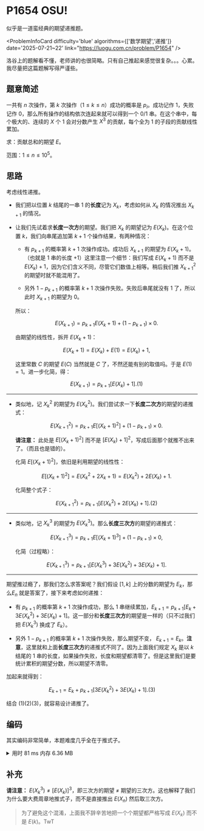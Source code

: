# P1654 OSU!

似乎是一道蛮经典的期望递推题。


<ProblemInfoCard
  difficulty='blue'
  algorithms={['数学期望','递推']}
  date='2025-07-21~22'
  link="https://luogu.com.cn/problem/P1654"
/>

洛谷上的题解看不懂，老师讲的也很简略。只有自己推起来感觉很复杂。。。心累。我尽量把这篇题解写得严谨些。

## 题意简述

一共有 $n$ 次操作，第 $k$ 次操作（$1\le k\le n$）成功的概率是 $p_i$。成功记作 $1$，失败记作 $0$，那么所有操作的结构依次连起来就可以得到一个 $0/1$ 串。在这个串中，每个极大的、连续的 $X$ 个 $1$ 会对分数产生 $X^3$ 的贡献，每个全为 $1$ 的子段的贡献线性累加。

求：贡献总和的期望 $E$。

范围：$1\le n\le10^5$。

## 思路

考虑线性递推。

- 我们把以位置 $k$ 结尾的一串 $1$ 的**长度**记为 $X_k$，考虑如何从 $X_k$ 的情况推出 $X_{k+1}$ 的情况。

- 让我们先试着求**长度一次方**的期望。我们把 $X_k$ 的期望记为 $E(X_k)$。在这个位置 $k$，我们向串尾追加第 $k+1$ 个操作结果，有两种情况：
  
  - 有 $p_{k+1}$ 的概率第 $k+1$ 次操作成功。成功后 $X_{k+1}$ 的期望为 $E(X_k+1)$。（也就是 $1$ 串的长度 $+1$）这里注意一个细节：我们写成 $E(X_k+1)$ 而不是 $E(X_k)+1$，因为它们含义不同，尽管它们数值上相等。稍后我们推 $X^2_{k+1}$ 的期望时就不能混用了。
  
  - 另外 $1-p_{k+1}$ 的概率第 $k+1$ 次操作失败。失败后串尾就没有 $1$ 了，所以此时 $X_{k+1}$ 的期望为 $0$。
  
  所以：
  
  $$
  E(X_{k+1})=p_{k+1}E(X_k+1)+(1-p_{k+1})\times0.
  $$
  
  由期望的线性性，拆开 $E(X_k+1)$：
  
  $$
  E(X_k+1)=E(X_k)+E(1)=E(X_k)+1,
  $$
  
  这里常数 $C$ 的期望 $E(C)$ 当然就是 $C$ 了，不然还能有别的取值吗。于是 $E(1)=1$。进一步化简，得：
  
  $$
  E(X_{k+1})=p_{k+1}[E(X_k)+1].(1)
  $$

---

- 类似地，记 $X_k^2$ 的期望为 $E(X_k^2)$。我们尝试求一下**长度二次方**的期望的递推式：
  
  $$
  E(X_{k+1}^2)=p_{k+1}E[(X_k+1)^2]+(1-p_{k+1})\times0.
  $$
  
  **请注意：** 此处是 $E[(X_k+1)^2]$ 而不是 $[E(X_k)+1]^2$，写成后面那个就推不出来了。（而且也是错的）。
  
  化简 $E[(X_k+1)^2]$，依旧是利用期望的线性性：
  
  $$
  E[(X_k+1)^2]=E(X_k^2+2X_k+1)=E(X_k^2)+2E(X_k)+1.
  $$
  
  化简整个式子：
  
  $$
  E(X_{k+1}^2)=p_{k+1}[E(X_k^2)+2E(X_k)+1].(2)
  $$

---

- 类似地，记 $X_k^3$ 的期望为 $E(X_k^3)$。那么**长度三次方**的期望的递推式：
  
  $$
  E(X_{k+1}^3)=p_{k+1}E[(X_k+1)^3]+(1-p_{k+1})\times0,
  $$
  
  化简（过程略）：
  
  $$
  E(X_{k+1}^3)=p_{k+1}[E(X_k^3)+3E(X_k^2)+3E(X_k)+1].
  $$

---

期望推过瘾了，那我们怎么求答案呢？我们假设 $[1,k]$ 上的分数的期望为 $E_k$，那么$E_n$ 就是答案了，接下来考虑如何递推：

- 有 $p_{k+1}$ 的概率第 $k+1$ 次操作成功，那么 $1$ 串继续累加，$E_{k+1}=p_{k+1}[E_k+3E(X_k^2)+3E(X_k)+1]$。这一部分和**长度三次方**的期望是一样的（只不过我们把 $E(X_k^3)$ 换成了 $E_k$）。

- 另外 $1-p_{k+1}$ 的概率第 $k+1$ 次操作失败，那么期望不变， $E_{k+1}=E_{k}$。**注意**，这里就和上面**长度三次方**的递推式不同了。因为上面我们规定 $X_k$ 是以 $k$ 结尾的 $1$ 串的长度，如果操作失败，长度和期望都清零了。但是这里我们是要统计累积的期望分数，所以期望不清零。

加起来就得到：

$$
E_{k+1}=E_{k}+p_{k+1}[3E(X_{k}^2)+3E(X_{k})+1].(3)
$$

结合 $(1)(2)(3)$，就容易设计递推了。

## 编码

其实编码非常简单，本题难度几乎全在于推式子。

<details>
<summary>用时 81 ms 内存 6.36 MB</summary>
```cpp showLineNumbers
/*
* P1654 OSU!
* 数学期望
*/
#include <bits/stdc++.h>
using namespace std;
typedef long double Float;
const int MAXN = 1e5;
Float p[MAXN + 1], E1[MAXN + 1], E2[MAXN + 1], ans[MAXN + 1];
int main() {
    int n;
    cin >> n;
    for (int k = 1; k <= n; k++) {
        cin >> p[k];
        E1[k] = p[k] * (E1[k - 1] + 1);
        E2[k] = p[k] * (E2[k - 1] + 2 * E1[k - 1] + 1);
        ans[k] = ans[k - 1] + p[k] * (3 * E2[k - 1] + 3 * E1[k - 1] + 1);
    }
    printf("%.1Lf", ans[n]);
    return 0;
}
```
</details>

## 补充

**请注意：** $E(X_k^3)\not=[E(X_k)]^3$，即三次方的期望 $\not=$ 期望的三次方。这也解释了我们为什么要大费周章地推式子，而不是直接推出 $E(X_n)$ 然后取三次方。

> 为了避免这个混淆，上面我不辞辛苦地把一个个期望都严格写成 $E(X_k)$ 而不是 $E(k)$。TwT
